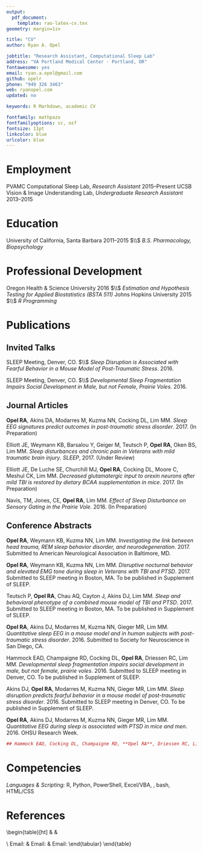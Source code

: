 ```yaml
---
output: 
  pdf_document:
    template: rao-latex-cv.tex
geometry: margin=1in

title: "CV"
author: Ryan A. Opel

jobtitle: "Research Assistant, Computational Sleep Lab"
address: "VA Portland Medical Center · Portland, OR"
fontawesome: yes
email: ryan.a.opel@gmail.com
github: opelr
phone: "949 326 3463"
web: ryanopel.com
updated: no

keywords: R Markdown, academic CV

fontfamily: mathpazo
fontfamilyoptions: sc, osf
fontsize: 11pt
linkcolor: blue
urlcolor: blue
---
```


# Employment
\hrule
PVAMC Computational Sleep Lab, *Research Assistant* \hfill 2015--Present
\begin{itemize}
  \item Acted as primary data analyst, programmer, and statistician for this multidisciplinary lab.
  \item Used a combination of R and Python to analyze large repositories of EEG, animal behavior, biometric, and clinical data.
\end{itemize} 

UCSB Vision & Image Understanding Lab, *Undergraduate Research Assistant* \hfill 2013--2015
\begin{itemize}
  \item Played a critical role in the development, execution, and debugging of MATLAB-based experiments focusing on machine learning, computer vision, and human-computer visual interfaces.
\end{itemize}

# Education
\hrule
University of California, Santa Barbara \hfill 2011--2015 $\\$
*B.S. Pharmacology, Biopsychology*

# Professional Development
\hrule
Oregon Health & Science University \hfill 2016 $\\$
*Estimation and Hypothesis Testing for Applied Biostatistics (BSTA 511)*
\begin{itemize}
  \item Earned an A grade while using R in this Stata-based course.
\end{itemize}

Johns Hopkins University \hfill 2015 $\\$
*R Programming*
\begin{itemize}
  \item Completed this Coursera course {\em with distinction}, achieving a grade of 99\%.
\end{itemize}

# Publications
\hrule
## **Invited Talks**

SLEEP Meeting, Denver, CO. $\\$ *Sleep Disruption is Associated with Fearful Behavior in a Mouse Model of Post-Traumatic Stress*. 2016.

SLEEP Meeting, Denver, CO. $\\$ *Developmental Sleep Fragmentation Impairs Social Development in Male, but not Female, Prairie Voles*. 2016.

## **Journal Articles**

**Opel RA**, Akins DA, Modarres M, Kuzma NN, Cocking DL, Lim MM. *Sleep EEG signatures predict outcomes in post-traumatic stress disorder*. 2017. (In Preparation)

Elliott JE, Weymann KB, Barsalou Y, Geiger M, Teutsch P, **Opel RA**, Oken BS, Lim MM. *Sleep disturbances and chronic pain in Veterans with mild traumatic brain injury*. *SLEEP*, 2017. (Under Review)

Elliott JE, De Luche SE, Churchill MJ, **Opel RA**, Cocking DL, Moore C, Meshul CK, Lim MM. *Decreased glutamatergic input to orexin neurons after mild TBI is restored by dietary BCAA supplementation in mice*. 2017. (In Preparation)

Navis, TM, Jones, CE, **Opel RA**, Lim MM. *Effect of Sleep Disturbance on Sensory Gating in the Prairie Vole*. 2016. (In Preparation)

## **Conference Abstracts**

**Opel RA**, Weymann KB, Kuzma NN, Lim MM. *Investigating the link between head trauma, REM sleep behavior disorder, and neurodegeneration*. 2017. Submitted to American Neurological Association in Baltimore, MD.

**Opel RA**, Weymann KB, Kuzma NN, Lim MM. *Disruptive nocturnal behavior and elevated EMG tone during sleep in Veterans with TBI and PTSD*. 2017. Submitted to SLEEP meeting in Boston, MA. To be published in Supplement of SLEEP.

Teutsch P, **Opel RA**, Chau AQ, Cayton J, Akins DJ, Lim MM. *Sleep and behavioral phenotype of a combined mouse model of TBI and PTSD*. 2017. Submitted to SLEEP meeting in Boston, MA. To be published in Supplement of SLEEP.

**Opel RA**, Akins DJ, Modarres M, Kuzma NN, Gieger MR, Lim MM. *Quantitative sleep EEG in a mouse model and in human subjects with post-traumatic stress disorder*. 2016. Submitted to Society for Neuroscience in San Diego, CA.

Hammock EAD, Champaigne RD, Cocking DL, **Opel RA**, Driessen RC, Lim MM. *Developmental sleep fragmentation impairs social development in male, but not female, prairie voles*. 2016. Submitted to SLEEP meeting in Denver, CO. To be published in Supplement of SLEEP.

Akins DJ, **Opel RA**, Modarres M, Kuzma NN, Gieger MR, Lim MM. *Sleep disruption predicts fearful behavior in a mouse model of post-traumatic stress disorder*. 2016. Submitted to SLEEP meeting in Denver, CO. To be published in Supplement of SLEEP.

**Opel RA**, Akins DJ, Modarres M, Kuzma NN, Gieger MR, Lim MM. *Quantitative EEG during sleep is associated with PTSD in mice and men*. 2016. OHSU Research Week.

```r
## Hammock EAD, Cocking DL, Champaigne RD, **Opel RA**, Driessen RC, Lim MM. *Early post-natal sleep fragmentation prevents normal social development in male, but not female, prairie voles*. 2016. Submitted to 2^nd^-annual Gordon Research Conference meeting on Sleep Regulation and Function in Galveston, TX.
```

# Competencies
\hrule

*Languages & Scripting:* \hfill R, Python, PowerShell, Excel/VBA, \LaTeX, bash, HTML/CSS

# References
\hrule
\begin{table}[ht]
\small
\centering
\begin{tabular}{lll}
\textit{\textbf{Miranda Lim}} & \textit{\textbf{Mike Lasarev}} & \textit{\textbf{Nick Kuzma}} \vspace{.07cm} \\ \vspace{.07cm}
\begin{tabular}[c]{@{}l@{}}Staff Physician,\\ Sleep Disorders Clinic,\\ VA Portland Health Care System\end{tabular} & \begin{tabular}[c]{@{}l@{}}Senior Instructor,\\ Department of Public Health,\\ Oregon Health \& Science University\end{tabular} & \begin{tabular}[c]{@{}l@{}}Adjunct Professor,\\ Department of Physics,\\ Portland State University\end{tabular} \\
Email: \underline{\smash{miranda.lim@va.gov}} & Email: \underline{lasarevm@ohsu.edu} & Email: \underline{kuzman@ohsu.edu}
\end{tabular}
\end{table}

